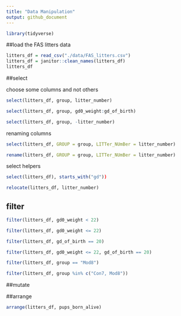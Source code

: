 ```yaml
---
title: "Data Manipulation"
output: github_document
---
```


```r
library(tidyverse)
```

##load the FAS litters data

```r
litters_df = read_csv("./data/FAS_litters.csv")
litters_df = janitor::clean_names(litters_df)
litters_df
```

##select

choose some columns and not others

```r
select(litters_df, group, litter_number)
```
```r
select(litters_df, group, gd0_weight:gd_of_birth)
```
```r
select(litters_df, group, -litter_number)
```
renaming columns

```r
select(litters_df, GROUP = group, LITTer_NUmBer = litter_number)
```
```r
rename(litters_df, GROUP = group, LITTer_NUmBer = litter_number)
```

select helpers

```r
select(litters_df), starts_with("gd"))
```

```r
relocate(litters_df, litter_number)
```
## filter

```r
filter(litters_df, gd0_weight < 22)
```
```r
filter(litters_df, gd0_weight <= 22)
```

```r
filter(litters_df, gd_of_birth == 20)
```


```r
filter(litters_df, gd0_weight <= 22, gd_of_birth == 20)
```
```r
filter(litters_df, group == "Mod8")
```


```r
filter(litters_df, group %in% c("Con7, Mod8"))
```



##mutate




##arrange
```r
arrange(litters_df, pups_born_alive)
```

